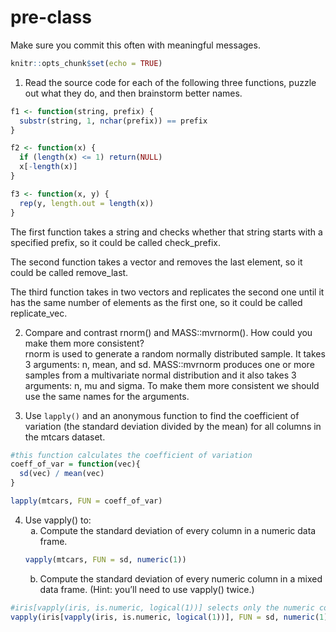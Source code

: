 # pre-class


Make sure you commit this often with meaningful messages. 



```r
knitr::opts_chunk$set(echo = TRUE)
```


1. Read the source code for each of the following three functions, puzzle out what they do, and then brainstorm better names.

```r
f1 <- function(string, prefix) {
  substr(string, 1, nchar(prefix)) == prefix
}

f2 <- function(x) {
  if (length(x) <= 1) return(NULL)
  x[-length(x)]
}

f3 <- function(x, y) {
  rep(y, length.out = length(x))
}
```
The first function takes a string and checks whether that string starts with a specified prefix, so it could be called check_prefix.

The second function takes a vector and removes the last element, so it could be called remove_last.

The third function takes in two vectors and replicates the second one until it has the same number of elements as the first one, so it could be called replicate_vec.

2. Compare and contrast rnorm() and MASS::mvrnorm(). How could you make them more consistent?  
rnorm is used to generate a random normally distributed sample. It takes 3 arguments: n, mean, and sd. MASS::mvrnorm produces one or more samples from a multivariate normal distribution and it also takes 3 arguments: n, mu and sigma. To make them more consistent we should use the same names for the arguments. 

3. Use `lapply()` and an anonymous function to find the coefficient of variation (the standard deviation divided by the mean) for all columns in the mtcars dataset. 

```r
#this function calculates the coefficient of variation
coeff_of_var = function(vec){
  sd(vec) / mean(vec)
}

lapply(mtcars, FUN = coeff_of_var)
```

4. Use vapply() to:
    a. Compute the standard deviation of every column in a numeric data frame.
```r
vapply(mtcars, FUN = sd, numeric(1))
```

    b. Compute the standard deviation of every numeric column in a mixed data frame. (Hint: you’ll need to use vapply() twice.)
    
```r
#iris[vapply(iris, is.numeric, logical(1))] selects only the numeric columns
vapply(iris[vapply(iris, is.numeric, logical(1))], FUN = sd, numeric(1))
```

